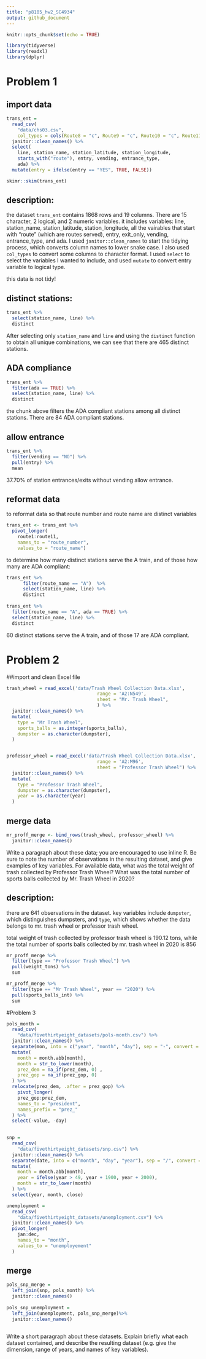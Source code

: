```yaml
---
title: "p8105_hw2_SC4934"
output: github_document
---
```


```r
knitr::opts_chunk$set(echo = TRUE)
```

```r
library(tidyverse)
library(readxl)
library(dplyr)
```



# Problem 1

## import data

```r
trans_ent = 
  read_csv(
    "data/chs03.csv",
    col_types = cols(Route8 = "c", Route9 = "c", Route10 = "c", Route11 = "c")) %>% 
  janitor::clean_names() %>% 
  select(
    line, station_name, station_latitude, station_longitude, 
    starts_with("route"), entry, vending, entrance_type, 
    ada) %>% 
  mutate(entry = ifelse(entry == "YES", TRUE, FALSE))
```


```r
skimr::skim(trans_ent)
```

## description: 
the dataset `trans_ent` contains 1868 rows and 19 columns. There are 15 character, 2 logical, and 2 numeric variables. 
it includes variables: line, station_name, station_latitude, station_longitude, all the vairables that start with 
"route" (which are routes served), entry, exit_only, vending, entrance_type, and ada. 
I used `janitor::clean_names` to start the tidying process, which converts column names to lower snake case. I also used `col_types` to convert some columns to character format. I used `select` to select the variables I wanted to include, and used `mutate` to convert entry variable to logical type. 

this data is not tidy!

## distinct stations:

```r
trans_ent %>% 
  select(station_name, line) %>% 
  distinct
```

After selecting only `station_name` and `line` and using the `distinct` function to obtain all unique combinations, we can see that there are 465 distinct stations.


## ADA compliance

```r
trans_ent %>% 
  filter(ada == TRUE) %>% 
  select(station_name, line) %>% 
  distinct
```

the chunk above filters the ADA compliant stations among all distinct stations. 
There are 84 ADA compliant stations. 

## allow entrance

```r
trans_ent %>% 
  filter(vending == "NO") %>% 
  pull(entry) %>% 
  mean
```

37.70% of station entrances/exits without vending allow entrance. 


## reformat data 

to reformat data so that route number and route name are distinct variables

```r
trans_ent <- trans_ent %>% 
  pivot_longer(
    route1:route11,
    names_to = "route_number",
    values_to = "route_name")
```


to determine how many distinct stations serve the A train, and of those how many are ADA compliant: 

```r
trans_ent %>% 
      filter(route_name == "A")  %>% 
      select(station_name, line) %>% 
      distinct
  
trans_ent %>% 
  filter(route_name == "A", ada == TRUE) %>% 
  select(station_name, line) %>% 
  distinct

```

60 distinct stations serve the A train, and of those 17 are ADA compliant. 


# Problem 2

##import and clean Excel file

```r
trash_wheel = read_excel('data/Trash Wheel Collection Data.xlsx',
                                 range = 'A2:N549',
                                 sheet = "Mr. Trash Wheel",
                                 ) %>% 
  janitor::clean_names() %>% 
  mutate(
    type = "Mr Trash Wheel",
    sports_balls = as.integer(sports_balls),
    dumpster = as.character(dumpster),
  ) 


professor_wheel = read_excel('data/Trash Wheel Collection Data.xlsx',
                                 range = 'A2:M96',
                                 sheet = "Professor Trash Wheel") %>% 
  janitor::clean_names() %>% 
  mutate(
    type = "Professor Trash Wheel",
    dumpster = as.character(dumpster),
    year = as.character(year)
  ) 

```



## merge data
```r
mr_proff_merge <- bind_rows(trash_wheel, professor_wheel) %>% 
  janitor::clean_names()
```

Write a paragraph about these data; you are encouraged to use inline R. Be sure to note the number of observations in the resulting dataset, and give examples of key variables. For available data, what was the total weight of trash collected by Professor Trash Wheel? What was the total number of sports balls collected by Mr. Trash Wheel in 2020?

## description: 

there are 641 observations in the dataset. key variables include `dumpster`, which distinguishes dumpsters, and `type`, which shows whether the data belongs to mr. trash wheel or professor trash wheel. 


total weight of trash collected by professor trash wheel is 190.12 tons, while the total number of sports balls collected
by mr. trash wheel in 2020 is 856

```r
mr_proff_merge %>% 
  filter(type == "Professor Trash Wheel") %>% 
  pull(weight_tons) %>% 
  sum

mr_proff_merge %>% 
  filter(type == "Mr Trash Wheel", year == "2020") %>% 
  pull(sports_balls_int) %>% 
  sum

```



#Problem 3


```r
pols_month = 
  read_csv(
    "data/fivethirtyeight_datasets/pols-month.csv") %>% 
  janitor::clean_names() %>% 
  separate(mon, into = c("year", "month", "day"), sep = "-", convert = TRUE) %>% 
  mutate(
    month = month.abb[month],
    month = str_to_lower(month),
    prez_dem = na_if(prez_dem, 0) ,
    prez_gop = na_if(prez_gop, 0)
  ) %>% 
  relocate(prez_dem, .after = prez_gop) %>% 
    pivot_longer(
    prez_gop:prez_dem,
    names_to = "president",
    names_prefix = "prez_"
  ) %>% 
  select(-value, -day)
  

snp = 
  read_csv(
    "data/fivethirtyeight_datasets/snp.csv") %>% 
  janitor::clean_names() %>% 
  separate(date, into = c("month", "day", "year"), sep = "/", convert = TRUE) %>% 
  mutate(
    month = month.abb[month],
    year = ifelse(year > 49, year + 1900, year + 2000),
    month = str_to_lower(month)
  ) %>% 
  select(year, month, close)

unemployment = 
  read_csv(
    "data/fivethirtyeight_datasets/unemployment.csv") %>% 
  janitor::clean_names() %>%
  pivot_longer(
    jan:dec,
    names_to = "month",
    values_to = "unemployement"
  ) 


```


## merge

```r
pols_snp_merge =
  left_join(snp, pols_month) %>% 
  janitor::clean_names()
  
pols_snp_unemployment = 
  left_join(unemployment, pols_snp_merge)%>% 
  janitor::clean_names()
 
```

Write a short paragraph about these datasets. Explain briefly what each dataset contained, and describe the resulting dataset (e.g. give the dimension, range of years, and names of key variables).












